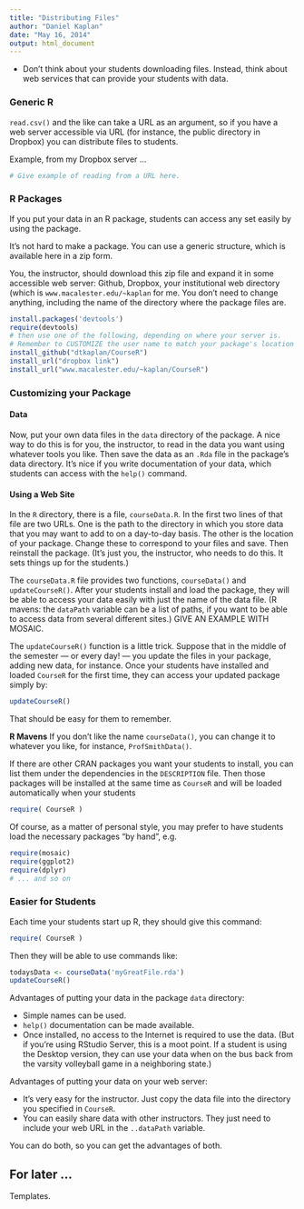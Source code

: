 ```yaml
---
title: "Distributing Files"
author: "Daniel Kaplan"
date: "May 16, 2014"
output: html_document
---
```


* Don't think about your students downloading files.  Instead, think about web services that can provide your students with data.

### Generic R

`read.csv()` and the like can take a URL as an argument, so if you have a web server accessible via URL (for instance, the public directory in Dropbox) you can distribute files to students.

Example, from my Dropbox server ...

```r
# Give example of reading from a URL here.
```

### R Packages

If you put your data in an R package, students can access any set easily by using the package.

It's not hard to make a package.  You can use a generic structure, which is available here in a zip form.

You, the instructor, should download this zip file and expand it in some accessible web server: Github, Dropbox, your institutional web directory (which is `www.macalester.edu/~kaplan` for me.  You don't need to change anything, including the name of the directory where the package files are. 

```r
install.packages('devtools')
require(devtools)
# then use one of the following, depending on where your server is.
# Remember to CUSTOMIZE the user name to match your package's location
install_github("dtkaplan/CourseR")
install_url("dropbox link")
install_url("www.macalester.edu/~kaplan/CourseR")
```

### Customizing your Package

#### Data

Now, put your own data files in the `data` directory of the package.  A nice way to do this is for you, the instructor, to read in the data you want using whatever tools you like.  Then save the data as an `.Rda` file in the package's data directory.  It's nice if you write documentation of your data, which students can access with the `help()` command. 

#### Using a Web Site

In the `R` directory, there is a file, `courseData.R`.  In the first two lines of that file are two URLs.  One is the path to the directory in which you store data that you may want to add to on a day-to-day basis.  The other is the location of your package.  Change these to correspond to your files and save.  Then reinstall the package.  (It's just you, the instructor, who needs to do this.  It sets things up for the students.)



The `courseData.R` file provides two functions, `courseData()` and `updateCourseR()`.  After your students install and load the package, they will be able to access your data easily with just the name of the data file.  (R mavens: the `dataPath` variable can be a list of paths, if you want to be able to access data from several different sites.)  GIVE AN EXAMPLE WITH MOSAIC.

The `updateCourseR()` function is a little trick.  Suppose that in the middle of the semester --- or every day! --- you update the files in your package, adding new data, for instance.  Once your students have installed and loaded `CourseR` for the first time, they can access your updated package simply by:
```r
updateCourseR()
```
That should be easy for them to remember.

**R Mavens** If you don't like the name `courseData()`, you can change it to whatever you like, for instance, `ProfSmithData()`.

If there are other CRAN packages you want your students to install, you can list them under the dependencies in the `DESCRIPTION` file.  Then those packages will be installed at the same time as `CourseR` and will be loaded automatically when your students
```r
require( CourseR )
```
Of course, as a matter of personal style, you may prefer to have students load the necessary packages "by hand", e.g.
```r
require(mosaic)
require(ggplot2)
require(dplyr)
# ... and so on
```




### Easier for Students

Each time your students start up R, they should give this command:

```r
require( CourseR )
```

Then they will be able to use commands like:
```r
todaysData <- courseData('myGreatFile.rda')
updateCourseR()
```

Advantages of putting your data in the package `data` directory:

* Simple names can be used.
* `help()` documentation can be made available.
* Once installed, no access to the Internet is required to use the data. (But if you're using RStudio Server, this is a moot point.  If a student is using the Desktop version, they can use your data when on the bus back from the varsity volleyball game in a neighboring state.)

Advantages of putting your data on your web server:

* It's very easy for the instructor.  Just copy the data file into the directory you specified in `CourseR`.
* You can easily share data with other instructors.  They just need to include your web URL in the `..dataPath` variable.

You can do both, so you can get the advantages of both.


## For later ...

Templates.

